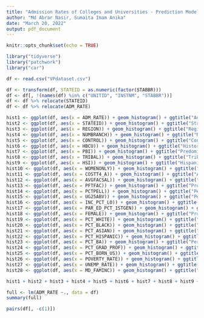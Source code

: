 ```yaml
---
title: "Admission Rates of Colleges and Universities - Prediction Models"
author: "Md Abrar Nasir, Sumaita Imam Anika"
date: "March 20, 2022"
output: pdf_document
---
```


```r
knitr::opts_chunk$set(echo = TRUE)
```

```r
library("tidyverse")
library("patchwork")
library("car")
```

```r
df <- read.csv("VPdataset.csv")
```

```r
df <- transform(df, STATEID = as.numeric(factor(STABBR)))
df <- df[, !(names(df) %in% c("UNITID", "INSTNM", "STABBR"))]
df <- df %>% relocate(STATEID)
df <- df %>% relocate(ADM_RATE)
```

```r
hist1 <- ggplot(df, aes(x = ADM_RATE)) + geom_histogram() + ggtitle("Admission Rate")
hist2 <- ggplot(df, aes(x = STATEID)) + geom_histogram() + ggtitle("States")
hist3 <- ggplot(df, aes(x = REGION)) + geom_histogram() + ggtitle("Regions")
hist4 <- ggplot(df, aes(x = NUMBRANCH)) + geom_histogram() + ggtitle("Number of Branches") 
hist5 <- ggplot(df, aes(x = CONTROL)) + geom_histogram() + ggtitle("Control") 
hist6 <- ggplot(df, aes(x = HBCU)) + geom_histogram() + ggtitle("Historically Black")
hist7 <- ggplot(df, aes(x = PBI)) + geom_histogram() + ggtitle("Predominantly Black")
hist8 <- ggplot(df, aes(x = TRIBAL)) + geom_histogram() + ggtitle("Tribal")
hist9 <- ggplot(df, aes(x = HSI)) + geom_histogram() + ggtitle("Hispanic Serving")
hist10 <- ggplot(df, aes(x = WOMENONLY)) + geom_histogram() + ggtitle("Women Only")
hist11 <- ggplot(df, aes(x = COSTT4_A)) + geom_histogram() + ggtitle("Average Cost of Attendance")
hist12 <- ggplot(df, aes(x = AVGFACSAL)) + geom_histogram() + ggtitle("Average Faculty Salary")
hist13 <- ggplot(df, aes(x = PFTFAC)) + geom_histogram() + ggtitle("Proportion of Full-Time Faculty Members")
hist14 <- ggplot(df, aes(x = PCTPELL)) + geom_histogram() + ggtitle("Percentage of Undergraduates \n Receiving Pell Grant")
hist15 <- ggplot(df, aes(x = UG25ABV)) + geom_histogram() + ggtitle("Percentage of Undergraduates \n Aged 25+")
hist16 <- ggplot(df, aes(x = INC_PCT_LO)) + geom_histogram() + ggtitle("Percentage of Aided Students whose \n Family Income is between $0-$30,000")
hist17 <- ggplot(df, aes(x = PAR_ED_PCT_1STGEN)) + geom_histogram() + ggtitle("Percentage of \n First-Generation Students")
hist18 <- ggplot(df, aes(x = FEMALE)) + geom_histogram() + ggtitle("Proportion of Student Body \n that is Female")
hist19 <- ggplot(df, aes(x = PCT_WHITE)) + geom_histogram() + ggtitle("Percentage of the Population from \n Students' Zipcodes that is White")
hist20 <- ggplot(df, aes(x = PCT_BLACK)) + geom_histogram() + ggtitle("Percentage of the Population from \n Students' Zipcodes that is Black")
hist21 <- ggplot(df, aes(x = PCT_ASIAN)) + geom_histogram() + ggtitle("Percentage of the Population from \n Students' Zipcodes that is Asian")
hist22 <- ggplot(df, aes(x = PCT_HISPANIC)) + geom_histogram() + ggtitle("Percentage of the Population from \n Students' Zipcodes that is Hispanic")
hist23 <- ggplot(df, aes(x = PCT_BA)) + geom_histogram() + ggtitle("Percentage of the Population from \n Students' Zipcodes with a \n Bachelor's Degree over the Age 25")
hist24 <- ggplot(df, aes(x = PCT_GRAD_PROF)) + geom_histogram() + ggtitle("Percentage of the Population from \n Students' Zipcodes with a \n Professional Degree over the Age 25")
hist25 <- ggplot(df, aes(x = PCT_BORN_US)) + geom_histogram() + ggtitle("Percentage of the Population from \n Students' Zipcodes that was Born in the US")
hist26 <- ggplot(df, aes(x = POVERTY_RATE)) + geom_histogram() + ggtitle("Poverty Rate")
hist27 <- ggplot(df, aes(x = UNEMP_RATE)) + geom_histogram() + ggtitle("Unemployment Rate")
hist28 <- ggplot(df, aes(x = MD_FAMINC)) + geom_histogram() + ggtitle("Median Family Income of Students")

hist1 + hist2 + hist3 + hist4 + hist5 + hist6 + hist7 + hist8 + hist9 + hist10 + hist11 + hist12 + hist13 + hist14 + hist15 + hist16 + hist17 + hist18 + hist19 + hist20 + hist21 + hist22 + hist23 + hist24 + hist25 + hist26 + hist27 + hist28 + plot_layout(nrow = 7, byrow = FALSE) + plot_annotation(title = 'Histograms of Variables')
```

```r
full <- lm(ADM_RATE ~., data = df)
summary(full)
```

```r
pairs(df[, -c(1)])
```

